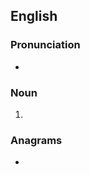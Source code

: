 ==English==

===Pronunciation===
* {{IPA|en|/pæɹəˈblɛpsɪə/}}

===Noun===
{{en-noun|?}}

# {{alternative form of|en|parablepsy}}

===Anagrams===
* {{anagrams|en|a=aaabeilpprs|appraisable}}